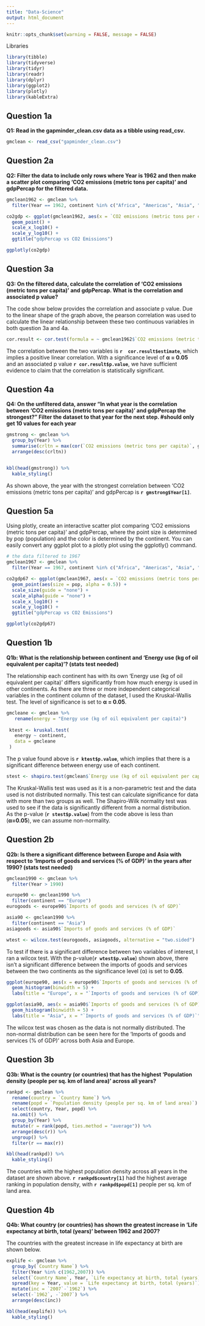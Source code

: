 ```yaml
---
title: "Data-Science"
output: html_document
---
```


```r
knitr::opts_chunk$set(warning = FALSE, message = FALSE)
```


Libraries
```r
library(tibble)
library(tidyverse)
library(tidyr)
library(readr)
library(dplyr)
library(ggplot2)
library(plotly)
library(kableExtra)
```

## Question 1a
**Q1: Read in the gapminder_clean.csv data as a tibble using read_csv.**
```r
gmclean <- read_csv("gapminder_clean.csv")

```

## Question 2a
**Q2: Filter the data to include only rows where Year is 1962 and then make a scatter plot comparing 'CO2 emissions (metric tons per capita)' and gdpPercap for the filtered data.**

```r
gmclean1962 <- gmclean %>%
  filter(Year == 1962, continent %in% c("Africa", "Americas", "Asia", "Europe", "Oceania"))

co2gdp <- ggplot(gmclean1962, aes(x = `CO2 emissions (metric tons per capita)`, y = gdpPercap, color = continent)) +
  geom_point() +
  scale_x_log10() +
  scale_y_log10() + 
  ggtitle("gdpPercap vs CO2 Emissions")

ggplotly(co2gdp)
```

## Question 3a
**Q3: On the filtered data, calculate the correlation of 'CO2 emissions (metric tons per capita)' and gdpPercap. What is the correlation and associated p value?**

The code show below provides the correlation and associate p value. Due to the linear shape of the graph above, the pearson correlation was used to calculate the linear relationship between these two continuous variables in both question 3a and 4a.

```r
cor.result <- cor.test(formula = ~ gmclean1962$`CO2 emissions (metric tons per capita)` + gmclean1962$gdpPercap, data = gmclean1962)
```

The correlation between the two variables is **`r  cor.result$estimate`**, which implies a positive linear correlation. With a significance level of **α = 0.05** and an associated p value **`r cor.result$p.value`**, we have sufficient evidence to claim that the correlation is statistically significant.

## Question 4a
**Q4: On the unfiltered data, answer "In what year is the correlation between 'CO2 emissions (metric tons per capita)' and gdpPercap the strongest?" Filter the dataset to that year for the next step.
#should only get 10 values for each year**
```r
gmstrong <- gmclean %>%
  group_by(Year) %>%
  summarise(crltn = max(cor(`CO2 emissions (metric tons per capita)`, gdpPercap, use = "complete.obs"))) %>%
  arrange(desc(crltn))


kbl(head(gmstrong)) %>%
  kable_styling()
```

As shown above, the year with the strongest correlation between 'CO2 emissions (metric tons per capita)' and gdpPercap is **`r gmstrong$Year[1]`**.

## Question 5a
Using plotly, create an interactive scatter plot comparing 'CO2 emissions (metric tons per capita)' and gdpPercap, where the point size is determined by pop (population) and the color is determined by the continent. You can easily convert any ggplot plot to a plotly plot using the ggplotly() command.

```r
# the data filtered to 1967
gmclean1967 <- gmclean %>%
  filter(Year == 1967, continent %in% c("Africa", "Americas", "Asia", "Europe", "Oceania"))

co2gdp67 <- ggplot(gmclean1967, aes(x = `CO2 emissions (metric tons per capita)`, y = gdpPercap, color = continent)) +
  geom_point(aes(size = pop, alpha = 0.5)) +
  scale_size(guide = "none") +
  scale_alpha(guide = "none") +
  scale_x_log10() +
  scale_y_log10() + 
  ggtitle("gdpPercap vs CO2 Emissions")

ggplotly(co2gdp67)
```

## Question 1b
**Q1b: What is the relationship between continent and 'Energy use (kg of oil equivalent per capita)'? (stats test needed)**

The relationship each continent has with its own 'Energy use (kg of oil equivalent per capita)' differs significantly from how much energy is used in other continents. As there are three or more independent categorical variables in the continent column of the dataset, I used the Kruskal-Wallis test. The level of significance is set to **α = 0.05**.
```r
gmcleane <- gmclean %>%
   rename(energy = "Energy use (kg of oil equivalent per capita)")
 
 ktest <- kruskal.test(
   energy ~ continent,
   data = gmcleane
 )
```

The p value found above is **`r ktest$p.value`**, which implies that there is a significant difference between energy use of each continent.


```r
stest <- shapiro.test(gmclean$`Energy use (kg of oil equivalent per capita)`)
```

The Kruskal-Wallis test was used as it is a non-parametric test and the data used is not distributed normally. This test can calculate significance for data with more than two groups as well. The Shapiro-Wilk normality test was used to see if the data is significantly different from a normal distribution. As the p-value (**`r stest$p.value`**)  from the code above is less than (**α=0.05**), we can assume non-normality.

## Question 2b
**Q2b: Is there a significant difference between Europe and Asia with respect to 'Imports of goods and services (% of GDP)' in the years after 1990? (stats test needed)**

```r
gmclean1990 <- gmclean %>%
  filter(Year > 1990)

europe90 <- gmclean1990 %>%
  filter(continent == "Europe")
eurogoods <- europe90$`Imports of goods and services (% of GDP)`

asia90 <- gmclean1990 %>%
  filter(continent == "Asia")
asiagoods <- asia90$`Imports of goods and services (% of GDP)`

wtest <- wilcox.test(eurogoods, asiagoods, alternative = "two.sided")
```

To test if there is a significant difference between two variables of interest, I ran a wilcox test. With the p-value(**`r wtest$p.value`**) shown above, there isn't a significant difference between the imports of goods and services between the two continents as the significance level (α) is set to **0.05**.

```r
ggplot(europe90, aes(x = europe90$`Imports of goods and services (% of GDP)`)) +
  geom_histogram(binwidth = 5) +
  labs(title = "Europe", x = "`Imports of goods and services (% of GDP)`", y = "count")

ggplot(asia90, aes(x = asia90$`Imports of goods and services (% of GDP)`)) +
  geom_histogram(binwidth = 5) +
  labs(title = "Asia", x = "`Imports of goods and services (% of GDP)`", y = "count")
```

The wilcox test was chosen as the data is not normally distributed. The non-normal distribution can be seen  here for the 'Imports of goods and services (% of GDP)' across both Asia and Europe.

## Question 3b
**Q3b: What is the country (or countries) that has the highest 'Population density (people per sq. km of land area)' across all years?**
```r
rankpd <- gmclean %>%
  rename(country = `Country Name`) %>%
  rename(popd = `Population density (people per sq. km of land area)`) %>%
  select(country, Year, popd) %>%
  na.omit() %>%
  group_by(Year) %>%
  mutate(r = rank(popd, ties.method = "average")) %>%
  arrange(desc(r)) %>% 
  ungroup() %>%
  filter(r == max(r))

kbl(head(rankpd)) %>%
  kable_styling()

```
The countries with the highest population density across all years in the dataset are shown above. **`r rankpd$country[1]`** had the highest average ranking in population density, with **`r rankpd$popd[1]`** people per sq. km of land area.

## Question 4b
**Q4b: What country (or countries) has shown the greatest increase in 'Life expectancy at birth, total (years)' between 1962 and 2007?**

The countries with the greatest increase in life expectancy at birth are shown below. 
```r
explife <- gmclean %>%
  group_by(`Country Name`) %>%
  filter(Year %in% c(1962,2007)) %>%
  select(`Country Name`, Year, `Life expectancy at birth, total (years)`) %>%
  spread(key = Year, value = `Life expectancy at birth, total (years)`) %>%
  mutate(inc = `2007`-`1962`) %>%
  select(-`1962`, -`2007`) %>% 
  arrange(desc(inc))

kbl(head(explife)) %>%
  kable_styling()
```
